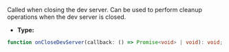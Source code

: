 Called when closing the dev server. Can be used to perform cleanup operations when the dev server is closed.

- **Type:**

```ts
function onCloseDevServer(callback: () => Promise<void> | void): void;
```
